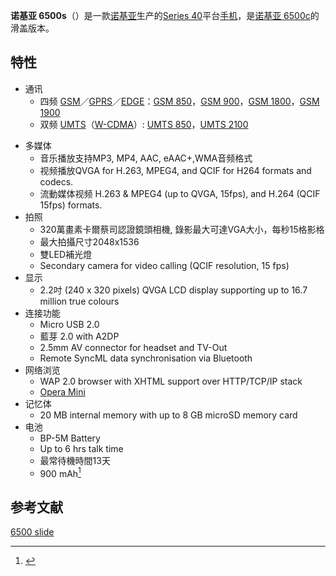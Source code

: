 {{Infobox Mobile
| name = Nokia 6500 slide
| image = Nokia6500SlideOpen.jpg
| imagesize = 200 px
| manufacturer = [[诺基亚|诺基亚]]
| available = 2008年第三季度
| screen = 2.2英寸[[QVGA|QVGA]] [[LCD|LCD]] (16万色)
| camera = 320万像素，自动对焦[[卡尔蔡司|卡尔蔡司]]镜头
| operatingsystem = [[Series_40|Series 40]] 第五版
| memory = 20MB
| networks = UMTS 850/2100 GSM 850/900/1800/1900
| battery = BP-5M 900 [[mAh|mAh]]
| connectivity = [[蓝牙|蓝牙]] 2.0, Micro-USB, 2.5mm AV连接
| size = 96.5 x 46.5 x 16.4 mm
| form = [[滑盖式|滑盖式]]
| weight = 125 g
| related = 
}}

<!-- Series 40 is not SymbianOS based. It is based on Nokia's own operating system -->
'''诺基亚 6500s'''（'''{{lang|en|Nokia 6500 slide}}'''）是一款[[诺基亚|诺基亚]]生产的[[Series_40|Series 40]]平台[[手机|手机]]，是[[诺基亚_6500c|诺基亚 6500c]]的滑盖版本。

== 特性 ==
*通讯
**四频 [[GSM|GSM]]／[[GPRS|GPRS]]／[[EDGE|EDGE]]：[[GSM_850|GSM 850]]，[[GSM_900|GSM 900]]，[[GSM_1800|GSM 1800]]，[[GSM_1900|GSM 1900]]
**双频 [[UMTS|UMTS]]（[[W-CDMA|W-CDMA]]）: [[UMTS_850|UMTS 850]]，[[UMTS_2100|UMTS 2100]]
<!-- This phone does not run Symbian OS -->
*多媒体
**音乐播放支持MP3, MP4, AAC, eAAC+,WMA音频格式
**视频播放QVGA for H.263, MPEG4, and QCIF for H264 formats and codecs.
**流動媒体视频 H.263 & MPEG4 (up to QVGA, 15fps), and H.264 (QCIF 15fps) formats.
*拍照
**320萬畫素卡爾蔡司認證鏡頭相機, 錄影最大可達VGA大小，每秒15格影格
**最大拍攝尺寸2048x1536
**雙LED補光燈
**Secondary camera for video calling (QCIF resolution, 15 fps)
*显示
**2.2吋 (240 x 320 pixels) QVGA LCD display supporting up to 16.7 million true colours 
*连接功能
**Micro USB 2.0
**藍芽 2.0 with A2DP
**2.5mm AV connector for headset and TV-Out
**Remote SyncML data synchronisation via Bluetooth
*网络浏览
**WAP 2.0 browser with XHTML support over HTTP/TCP/IP stack
**[[Opera_Mini|Opera Mini]]
*记忆体
**20 MB internal memory with up to 8 GB microSD memory card
*电池
**BP-5M Battery
**Up to 6 hrs talk time
**最常待機時間13天
**900 mAh<ref>{{cite web|author=GSMArena.com|title=Nokia 6500 slide - Full phone specifications|url=http://www.gsmarena.com/nokia_6500_slide-1996.php|accessdate=2013-11-28|archive-date=2013-11-25|archive-url=https://web.archive.org/web/20131125073514/http://www.gsmarena.com/nokia_6500_slide-1996.php|dead-url=no}}</ref> 

==参考文献==
{{reflist}}



{{Nokia phones}}

[[Category:诺基亚手机|6500 slide]]